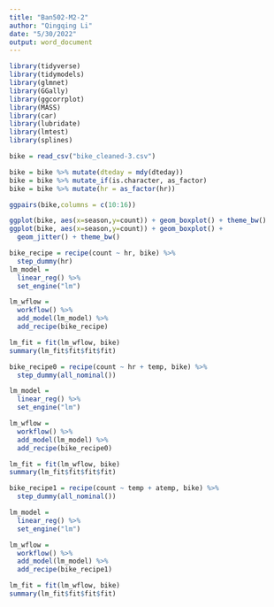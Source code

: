 ---
title: "Ban502-M2-2"
author: "Qingqing Li"
date: "5/30/2022"
output: word_document
---
```{r}
library(tidyverse)
library(tidymodels)
library(glmnet)
library(GGally)
library(ggcorrplot)
library(MASS)
library(car)
library(lubridate)
library(lmtest)
library(splines)
```
```{r}
bike = read_csv("bike_cleaned-3.csv")
```

```{r}
bike = bike %>% mutate(dteday = mdy(dteday))
bike = bike %>% mutate_if(is.character, as_factor)
bike = bike %>% mutate(hr = as_factor(hr))
```

```{r}
ggpairs(bike,columns = c(10:16))
```
```{r}
ggplot(bike, aes(x=season,y=count)) + geom_boxplot() + theme_bw()
ggplot(bike, aes(x=season,y=count)) + geom_boxplot() + 
  geom_jitter() + theme_bw()
```
```{r}
bike_recipe = recipe(count ~ hr, bike) %>%
  step_dummy(hr)
lm_model =  
  linear_reg() %>% 
  set_engine("lm")

lm_wflow = 
  workflow() %>% 
  add_model(lm_model) %>% 
  add_recipe(bike_recipe)

lm_fit = fit(lm_wflow, bike)
summary(lm_fit$fit$fit$fit)
```
```{r}
bike_recipe0 = recipe(count ~ hr + temp, bike) %>%
  step_dummy(all_nominal())

lm_model =  
  linear_reg() %>% 
  set_engine("lm") 

lm_wflow = 
  workflow() %>% 
  add_model(lm_model) %>% 
  add_recipe(bike_recipe0)

lm_fit = fit(lm_wflow, bike)
summary(lm_fit$fit$fit$fit)

```

```{r}
bike_recipe1 = recipe(count ~ temp + atemp, bike) %>%
  step_dummy(all_nominal())

lm_model =  
  linear_reg() %>% 
  set_engine("lm") 

lm_wflow = 
  workflow() %>% 
  add_model(lm_model) %>% 
  add_recipe(bike_recipe1)

lm_fit = fit(lm_wflow, bike)
summary(lm_fit$fit$fit$fit)
```

